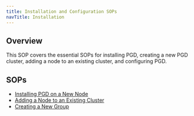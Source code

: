```yaml
---
title: Installation and Configuration SOPs
navTitle: Installation
---
```


## Overview

This SOP covers the essential SOPs for installing PGD, creating a new PGD cluster, adding a node to an existing cluster, and configuring PGD.

## SOPs

- [Installing PGD on a New Node](/pgd/6/essential-how-to/sops/install/new-node)
- [Adding a Node to an Existing Cluster](/pgd/6/essential-how-to/sops/install/add-node)
- [Creating a New Group](/pgd/6/essential-how-to/sops/install/new-group)

